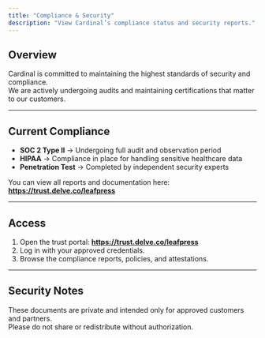 ```yaml
---
title: "Compliance & Security"
description: "View Cardinal’s compliance status and security reports."
---
```


## Overview
Cardinal is committed to maintaining the highest standards of security and compliance.  
We are actively undergoing audits and maintaining certifications that matter to our customers.

---

## Current Compliance

- **SOC 2 Type II** → Undergoing full audit and observation period  
- **HIPAA** → Compliance in place for handling sensitive healthcare data  
- **Penetration Test** → Completed by independent security experts  

You can view all reports and documentation here:  
**https://trust.delve.co/leafpress**

---

## Access

1. Open the trust portal: **https://trust.delve.co/leafpress**
2. Log in with your approved credentials.
3. Browse the compliance reports, policies, and attestations.

---

## Security Notes
These documents are private and intended only for approved customers and partners.  
Please do not share or redistribute without authorization.
